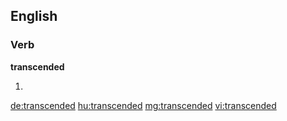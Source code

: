 ==English==

===Verb===
'''transcended'''

# {{past of|transcend}}

[[de:transcended]]
[[hu:transcended]]
[[mg:transcended]]
[[vi:transcended]]